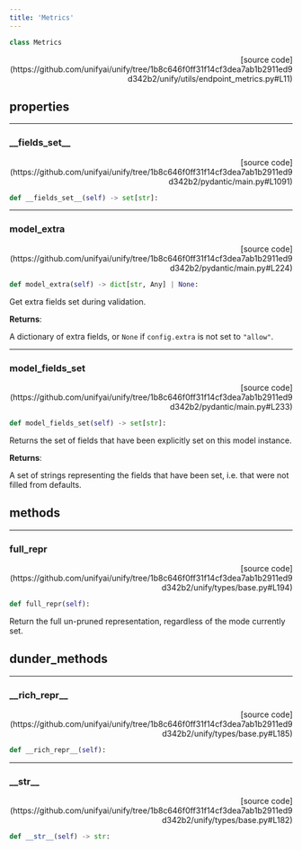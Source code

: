 ```yaml
---
title: 'Metrics'
---
```


```python
class Metrics
```

<p align="right">[source code](https://github.com/unifyai/unify/tree/1b8c646f0ff31f14cf3dea7ab1b2911ed9d342b2/unify/utils/endpoint_metrics.py#L11)</p>



## properties

---

### \_\_fields\_set\_\_

<p align="right">[source code](https://github.com/unifyai/unify/tree/1b8c646f0ff31f14cf3dea7ab1b2911ed9d342b2/pydantic/main.py#L1091)</p>

```python
def __fields_set__(self) -> set[str]:
```



---

### model\_extra

<p align="right">[source code](https://github.com/unifyai/unify/tree/1b8c646f0ff31f14cf3dea7ab1b2911ed9d342b2/pydantic/main.py#L224)</p>

```python
def model_extra(self) -> dict[str, Any] | None:
```

Get extra fields set during validation.

**Returns**:

A dictionary of extra fields, or `None` if `config.extra` is not set to `"allow"`.

---

### model\_fields\_set

<p align="right">[source code](https://github.com/unifyai/unify/tree/1b8c646f0ff31f14cf3dea7ab1b2911ed9d342b2/pydantic/main.py#L233)</p>

```python
def model_fields_set(self) -> set[str]:
```

Returns the set of fields that have been explicitly set on this model instance.

**Returns**:

A set of strings representing the fields that have been set,
i.e. that were not filled from defaults.

## methods

---

### full\_repr

<p align="right">[source code](https://github.com/unifyai/unify/tree/1b8c646f0ff31f14cf3dea7ab1b2911ed9d342b2/unify/types/base.py#L194)</p>

```python
def full_repr(self):
```

Return the full un-pruned representation, regardless of the mode currently set.

## dunder_methods

---

### \_\_rich\_repr\_\_

<p align="right">[source code](https://github.com/unifyai/unify/tree/1b8c646f0ff31f14cf3dea7ab1b2911ed9d342b2/unify/types/base.py#L185)</p>

```python
def __rich_repr__(self):
```



---

### \_\_str\_\_

<p align="right">[source code](https://github.com/unifyai/unify/tree/1b8c646f0ff31f14cf3dea7ab1b2911ed9d342b2/unify/types/base.py#L182)</p>

```python
def __str__(self) -> str:
```


